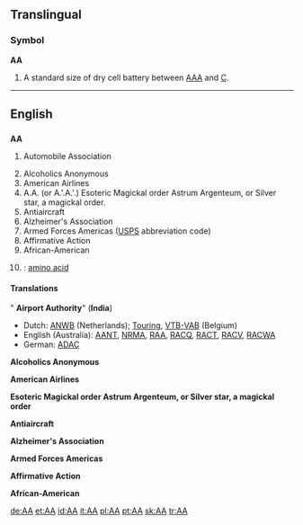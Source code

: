 ==Translingual==

===Symbol===
'''AA'''

# A standard size of dry cell battery between [[AAA]] and [[C]].

----

==English==

==={{initialism}}===
'''AA'''

# {{UK}} Automobile Association
# Alcoholics Anonymous
# American Airlines
# A.A. (or A.'.A.'.) Esoteric Magickal order Astrum Argenteum, or Silver star, a magickal order.
# Antiaircraft
# Alzheimer's Association
# Armed Forces Americas ([[USPS]] abbreviation code)
# Affirmative Action
# African-American
#{{chemistry}}: [[amino acid]]

====Translations====
" '''Airport Authority'''" ('''India''')
{{top}}
* Dutch: [[ANWB]] (Netherlands); [[Touring]], [[VTB-VAB]] (Belgium)
* English (Australia): [[AANT]], [[NRMA]], [[RAA]], [[RACQ]], [[RACT]], [[RACV]], [[RACWA]]
* German: [[ADAC]]
{{bottom}}

'''Alcoholics Anonymous'''
{{top}}
{{bottom}}

'''American Airlines'''
{{top}}
{{bottom}}

'''Esoteric Magickal order Astrum Argenteum, or Silver star, a magickal order'''
{{top}}
{{bottom}}

'''Antiaircraft'''
{{top}}
{{bottom}}

'''Alzheimer's Association'''
{{top}}
{{bottom}}

'''Armed Forces Americas'''
{{top}}
{{bottom}}

'''Affirmative Action'''
{{top}}
{{bottom}}

'''African-American'''
{{top}}
{{bottom}}

[[de:AA]]
[[et:AA]]
[[id:AA]]
[[it:AA]]
[[pl:AA]]
[[pt:AA]]
[[sk:AA]]
[[tr:AA]]